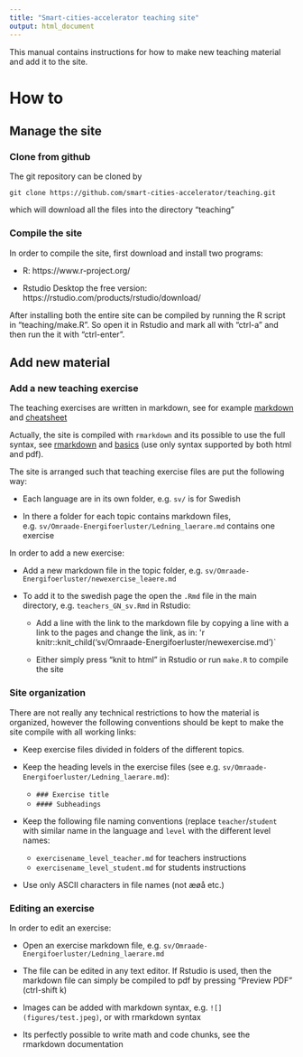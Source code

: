 ```yaml
---
title: "Smart-cities-accelerator teaching site"
output: html_document
---
```


This manual contains instructions for how to make new teaching material and add
it to the site.


# How to {.tabset .tabset-fade}


## Manage the site {.tabset .tabset-fade}

### Clone from github

The git repository can be cloned by

    git clone https://github.com/smart-cities-accelerator/teaching.git

which will download all the files into the directory "teaching"


### Compile the site

In order to compile the site, first download and install two programs:

- R: https://www.r-project.org/

- Rstudio Desktop the free version: https://rstudio.com/products/rstudio/download/

After installing both the entire site can be compiled by running the R script in
"teaching/make.R". So open it in Rstudio and mark all with "ctrl-a" and then run
the it with "ctrl-enter".


## Add new material {.tabset .tabset-fade}

### Add a new teaching exercise

The teaching exercises are written in markdown, see for example
[markdown](https://www.markdownguide.org/getting-started/) and [cheatsheet](https://github.com/adam-p/markdown-here/wiki/Markdown-Cheatsheet)

Actually, the site is compiled with `rmarkdown` and its possible to use the full
syntax, see [rmarkdown](https://rmarkdown.rstudio.com/) and
[basics](https://rmarkdown.rstudio.com/authoring_basics.html) (use only syntax
supported by both html and pdf).

The site is arranged such that teaching exercise files are put the following way:

- Each language are in its own folder, e.g. `sv/` is for Swedish

- In there a folder for each topic contains markdown files,
  e.g. `sv/Omraade-Energifoerluster/Ledning_laerare.md` contains one exercise
  
In order to add a new exercise:

- Add a new markdown file in the topic folder,
  e.g. `sv/Omraade-Energifoerluster/newexercise_leaere.md`
  
- To add it to the swedish page the open the `.Rmd` file in the main directory, e.g. `teachers_GN_sv.Rmd` in Rstudio:

    - Add a line with the link to the markdown file by copying a line with a
	    link to the pages and change the link, as in:
	    \'r knitr::knit_child('sv/Omraade-Energifoerluster/newexercise.md')\`
		
    - Either simply press "knit to html" in Rstudio or run `make.R` to compile
      the site


### Site organization

There are not really any technical restrictions to how the material is
organized, however the following conventions should be kept to make the site
compile with all working links:

- Keep exercise files divided in folders of the different topics.

- Keep the heading levels in the exercise files (see e.g. `sv/Omraade-Energifoerluster/Ledning_laerare.md`):
    - `### Exercise title`
	- `#### Subheadings`

- Keep the following file naming conventions (replace `teacher`/`student` with
  similar name in the language and `level` with the different level names:
    - `exercisename_level_teacher.md` for teachers instructions
    - `exercisename_level_student.md` for students instructions

- Use only ASCII characters in file names (not æøå etc.)


### Editing an exercise

In order to edit an exercise:

- Open an exercise markdown file,
  e.g. `sv/Omraade-Energifoerluster/Ledning_laerare.md`
  
- The file can be edited in any text editor. If Rstudio is used, then the
  markdown file can simply be compiled to pdf by pressing "Preview PDF"
  (ctrl-shift k)
  
- Images can be added with markdown syntax, e.g. `![](figures/test.jpeg)`, or
  with rmarkdown syntax
  
- Its perfectly possible to write math and code chunks, see the rmarkdown
  documentation
